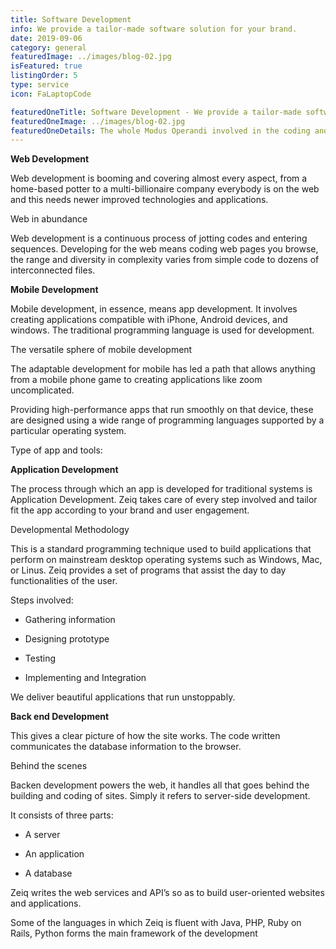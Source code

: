 ```yaml
---
title: Software Development
info: We provide a tailor-made software solution for your brand.
date: 2019-09-06
category: general
featuredImage: ../images/blog-02.jpg
isFeatured: true
listingOrder: 5
type: service
icon: FaLaptopCode

featuredOneTitle: Software Development - We provide a tailor-made software solution for your brand.
featuredOneImage: ../images/blog-02.jpg
featuredOneDetails: The whole Modus Operandi involved in the coding and decoding to create user-friendly software, basically we act little artisans to build Web Portals, App Portals, Mac Apps, Windows Apps, and whatnot. Zeiq also provides a platform for software consulting to develop custom web and mobile solutions. Designing, planning, programming, testing, bug fixing & more, one-stop-shop for all your software requisite.
---
```


**Web Development**

Web development is booming and covering almost every aspect, from a home-based potter to a multi-billionaire company everybody is on the web and this needs newer improved technologies and applications.

Web in abundance

Web development is a continuous process of jotting codes and entering sequences. Developing for the web means coding web pages you browse, the range and diversity in complexity varies from simple code to dozens of interconnected files.

**Mobile Development**

Mobile development, in essence, means app development. It involves creating applications compatible with iPhone, Android devices, and windows. The traditional programming language is used for development.

The versatile sphere of mobile development

The adaptable development for mobile has led a path that allows anything from a mobile phone game to creating applications like zoom uncomplicated.

Providing high-performance apps that run smoothly on that device, these are designed using a wide range of programming languages supported by a particular operating system.

Type of app and tools:

**Application Development**

The process through which an app is developed for traditional systems is Application Development. Zeiq takes care of every step involved and tailor fit the app according to your brand and user engagement.

Developmental Methodology

This is a standard programming technique used to build applications that perform on mainstream desktop operating systems such as Windows, Mac, or Linus. Zeiq provides a set of programs that assist the day to day functionalities of the user.

Steps involved:

- Gathering information

- Designing prototype

- Testing

- Implementing and Integration

We deliver beautiful applications that run unstoppably.

**Back end Development**

This gives a clear picture of how the site works. The code written communicates the database information to the browser.

Behind the scenes

Backen development powers the web, it handles all that goes behind the building and coding of sites. Simply it refers to server-side development.

It consists of three parts:

- A server

- An application

- A database

Zeiq writes the web services and API’s so as to build user-oriented websites and applications.

Some of the languages in which Zeiq is fluent with Java, PHP, Ruby on Rails, Python forms the main framework of the development
